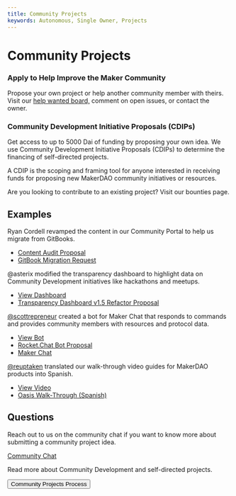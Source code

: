 ```yaml
---
title: Community Projects
keywords: Autonomous, Single Owner, Projects
---
```


# Community Projects

### Apply to Help Improve the Maker Community

Propose your own project or help another community member with theirs. Visit our [help wanted board,](https://github.com/makerdao/community/projects/2?card_filter_query=label%3A%22help+wanted%22) comment on open issues, or contact the owner.

### Community Development Initiative Proposals (CDIPs)

Get access to up to 5000 Dai of funding by proposing your own idea. We use Community Development Initiative Proposals (CDIPs) to determine the financing of self-directed projects.

A CDIP is the scoping and framing tool for anyone interested in receiving funds for proposing new MakerDAO community initiatives or resources.

<Callout icon="question" secondary>

Are you looking to contribute to an existing project? Visit our <Link to="/work-with-us/bounties/index.mdx">bounties page.</Link>

</Callout>

<List>

## Examples

<Chocolate>

<Box>

Ryan Cordell revamped the content in our Community Portal to help us migrate from GitBooks.
- [Content Audit Proposal](https://github.com/makerdao/community/issues/543)
- [GitBook Migration Request](https://github.com/makerdao/community/issues/225)

</Box>

<Box>

@asterix modified the transparency dashboard to highlight data on Community Development initiatives like hackathons and meetups.

- [View Dashboard](https://grants.makerdao.com/)
- [Transparency Dashboard v1.5 Refactor Proposal](https://github.com/makerdao/community/issues/463)

</Box>

<Box>

[@scottrepreneur](https://forum.makerdao.com/u/scottrepreneur) created a bot for Maker Chat that responds to commands and provides community members with resources and protocol data.

- [View Bot](https://chat.makerdao.com/channel/chakachat)
- [Rocket.Chat Bot Proposal](https://github.com/makerdao/community/issues/412)
- [Maker Chat](https://chat.makerdao.com/)

</Box>

<Box>

[@reuptaken](https://forum.makerdao.com/u/reuptaken/summary) translated our walk-through video guides for MakerDAO products into Spanish.

- [View Video](https://www.youtube.com/watch?v=qsT7fAJi2Y8&feature=youtu.be)
- [Oasis Walk-Through (Spanish)](https://github.com/makerdao/community/issues/499)

</Box>

</Chocolate>

</List>

## Questions

Reach out to us on the community chat if you want to know more about submitting a community project idea.

[Community Chat](https://chat.makerdao.com/channel/community-development)

<Tout image>

<Box>

Read more about Community Development and self-directed projects.

<Aligner center>

<Button to="/funding/community-projects/community-projects-process.mdx">
  Community Projects Process
</Button>

</Aligner>

</Box>

</Tout>
